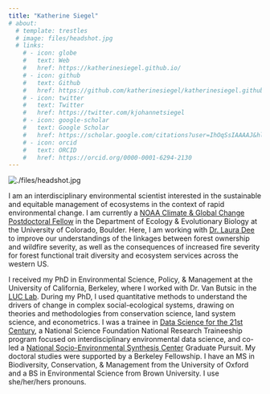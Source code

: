 ```yaml
---
title: "Katherine Siegel"
# about:
  # template: trestles
  # image: files/headshot.jpg
  # links:
    # - icon: globe
    #   text: Web
    #   href: https://katherinesiegel.github.io/
    # - icon: github
    #   text: Github
    #   href: https://github.com/katherinesiegel/katherinesiegel.github.io
    # - icon: twitter
    #   text: Twitter
    #   href: https://twitter.com/kjohannetsiegel
    # - icon: google-scholar
    #   text: Google Scholar
    #   href: https://scholar.google.com/citations?user=IhOqSsIAAAAJ&hl=en
    # - icon: orcid
    #   text: ORCID
    #   href: https://orcid.org/0000-0001-6294-2130
---
```


::: {.grid}

::: {.g-col-12 .g-col-sm-4}

```{=html}
<div class="grid" style="--bs-columns: 5; row-gap: 0;">
  <div class="g-col-1 g-col-sm-0"></div>
  <div class="g-col-3 g-col-sm-5">
    <picture>
      <source media="(max-width: 576px)" srcset="./files/headshot.jpg">
      <source media="(min-width: 576px)" srcset="./files/headshot.jpg">
      <img class="img-fluid" src="./files/headshot.jpg" alt="./files/headshot.jpg">
    </picture>
  </div>
  <div class="g-col-1 g-col-sm-0"></div>
</div>
```

:::

::: {.g-col-12 .g-col-sm-8}

I am an interdisciplinary environmental scientist interested in the sustainable and equitable management of ecosystems in the context of rapid environmental change. I am currently a [NOAA Climate & Global Change Postdoctoral Fellow](https://cpaess.ucar.edu/cgc) in the Department of Ecology & Evolutionary Biology at the University of Colorado, Boulder. Here, I am working with [Dr. Laura Dee](https://www.lauraedee.com/) to improve our understandings of the linkages between forest ownership and wildfire severity, as well as the consequences of increased fire severity for forest functional trait diversity and ecosystem services across the western US. 

I received my PhD in Environmental Science, Policy, & Management at the University of California, Berkeley, where I worked with Dr. Van Butsic in the [LUC Lab](https://luclab.berkeley.edu/). During my PhD, I used quantitative methods to understand the drivers of change in complex social-ecological systems, drawing on theories and methodologies from conservation science, land system science, and econometrics. I was a trainee in [Data Science for the 21st Century](http://ds421.berkeley.edu/), a National Science Foundation National Research Traineeship program focused on interdisciplinary environmental data science, and co-led a [National Socio-Environmental Synthesis Center](https://www.sesync.org/research/agricultural-frontiers) Graduate Pursuit. My doctoral studies were supported by a Berkeley Fellowship. I have an MS in Biodiversity, Conservation, & Management from the University of Oxford and a BS in Environmental Science from Brown University. I use she/her/hers pronouns.  

:::

:::
